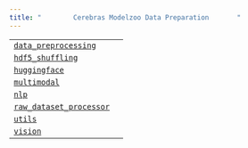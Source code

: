 ```yaml
---
title: "        Cerebras Modelzoo Data Preparation       "
---
```

  

|     |     |
| --- | --- |  
| [`data_preprocessing`](cerebras.modelzoo.data_preparation.data_preprocessing.html#module-cerebras.modelzoo.data_preparation.data_preprocessing "cerebras.modelzoo.data_preparation.data_preprocessing") |     |
| [`hdf5_shuffling`](cerebras.modelzoo.data_preparation.hdf5_shuffling.html#module-cerebras.modelzoo.data_preparation.hdf5_shuffling "cerebras.modelzoo.data_preparation.hdf5_shuffling") |     |
| [`huggingface`](cerebras.modelzoo.data_preparation.huggingface.html#module-cerebras.modelzoo.data_preparation.huggingface "cerebras.modelzoo.data_preparation.huggingface") |     |
| [`multimodal`](cerebras.modelzoo.data_preparation.multimodal.html#module-cerebras.modelzoo.data_preparation.multimodal "cerebras.modelzoo.data_preparation.multimodal") |     |
| [`nlp`](cerebras.modelzoo.data_preparation.nlp.html#module-cerebras.modelzoo.data_preparation.nlp "cerebras.modelzoo.data_preparation.nlp") |     |
| [`raw_dataset_processor`](cerebras.modelzoo.data_preparation.raw_dataset_processor.html#module-cerebras.modelzoo.data_preparation.raw_dataset_processor "cerebras.modelzoo.data_preparation.raw_dataset_processor") |     |
| [`utils`](cerebras.modelzoo.data_preparation.utils.html#module-cerebras.modelzoo.data_preparation.utils "cerebras.modelzoo.data_preparation.utils") |     |
| [`vision`](cerebras.modelzoo.data_preparation.vision.html#module-cerebras.modelzoo.data_preparation.vision "cerebras.modelzoo.data_preparation.vision") |     |
